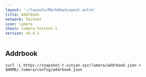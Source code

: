 ```yaml
---
layout: '~/layouts/MarkdownLayout.astro'
title: Addrbook
network: Testnet
icon: lumera
chain: lumera-testnet-1
version: v0.4.1
---
```

## Addrbook

```
curl -L https://snapshot-t.vinjan.xyz/lumera/addrbook.json > $HOME/.lumera/config/addrbook.json
```
